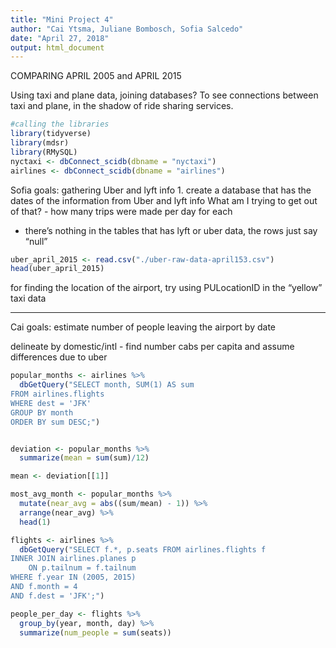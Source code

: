 ```yaml
---
title: "Mini Project 4"
author: "Cai Ytsma, Juliane Bombosch, Sofia Salcedo"
date: "April 27, 2018"
output: html_document
---
```

COMPARING APRIL 2005 and APRIL 2015


Using taxi and plane data, joining databases? To see connections between taxi and plane, in the shadow of ride sharing services.


```r
#calling the libraries
library(tidyverse)
library(mdsr)
library(RMySQL)
nyctaxi <- dbConnect_scidb(dbname = "nyctaxi")
airlines <- dbConnect_scidb(dbname = "airlines")
```

Sofia goals: gathering Uber and lyft info
1. create a database that has the dates of the information from Uber and lyft info
What am I trying to get out of that? 
- how many trips were made per day for each

- there's nothing in the tables that has lyft or uber data, the rows just say "null"

```r
uber_april_2015 <- read.csv("./uber-raw-data-april153.csv")
head(uber_april_2015)

```

for finding the location of the airport, try using PULocationID in the "yellow" taxi data

----------
Cai goals: estimate number of people leaving the airport by date

delineate by domestic/intl - find number cabs per capita and assume differences due to uber

```r
popular_months <- airlines %>%
  dbGetQuery("SELECT month, SUM(1) AS sum
FROM airlines.flights
WHERE dest = 'JFK'
GROUP BY month
ORDER BY sum DESC;")


deviation <- popular_months %>%
  summarize(mean = sum(sum)/12)

mean <- deviation[[1]]

most_avg_month <- popular_months %>%
  mutate(near_avg = abs((sum/mean) - 1)) %>%
  arrange(near_avg) %>%
  head(1)
```

```r
flights <- airlines %>%
  dbGetQuery("SELECT f.*, p.seats FROM airlines.flights f
INNER JOIN airlines.planes p
	ON p.tailnum = f.tailnum
WHERE f.year IN (2005, 2015)
AND f.month = 4
AND f.dest = 'JFK';")
```

```r
people_per_day <- flights %>% 
  group_by(year, month, day) %>%
  summarize(num_people = sum(seats)) 
```



